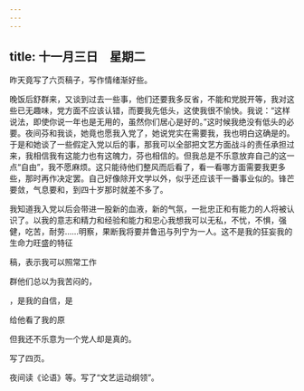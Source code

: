 ```yaml
---
---
---
```

title: 十一月三日　星期二
---




昨天竟写了六页稿子，写作情绪渐好些。

晚饭后舒群来，又谈到过去一些事，他们还要我多反省，不能和党脱开等，我对这些已无趣味，党方面不应该认错，而要我先低头，这使我很不愉快。我说：“这样说法，即使你说一年也是无用的，虽然你们居心是好的。”这时候我绝没有低头的必要。夜间芬和我谈，她竟也愿我入党了，她说党实在需要我，我也明白这确是的。于是和她谈了一些假定入党以后的事，那我可以全部把文艺方面战斗的责任承担过来，我相信我有这能力也有这魄力，芬也相信的。但我总是不乐意放弃自己的这一点“自由”，我不愿麻烦。这只能待他们整风而后看了，看一看哪方面需要我更多些，那时再作决定罢。自己好像除开文学以外，似乎还应该干一番事业似的。锋芒要敛，气息要和，到四十岁那时就差不多了。

我知道我入党以后会带进一股新的血液，新的气氛，一批忠正和有能力的人将被认识了。以我的意志和精力和经验和能力和忠心我想我可以无私，不忧，不惧，强健，吃苦，耐劳……明察，果断我将要并鲁迅与列宁为一人。这不是我的狂妄我的生命力旺盛的特征

稿，表示我可以照常工作

群他们总以为我苦闷的，

，是我的自信，是

给他看了我的原

但我还不乐意为一个党人却是真的。

写了四页。

夜间读《论语》等。写了“文艺运动纲领”。
